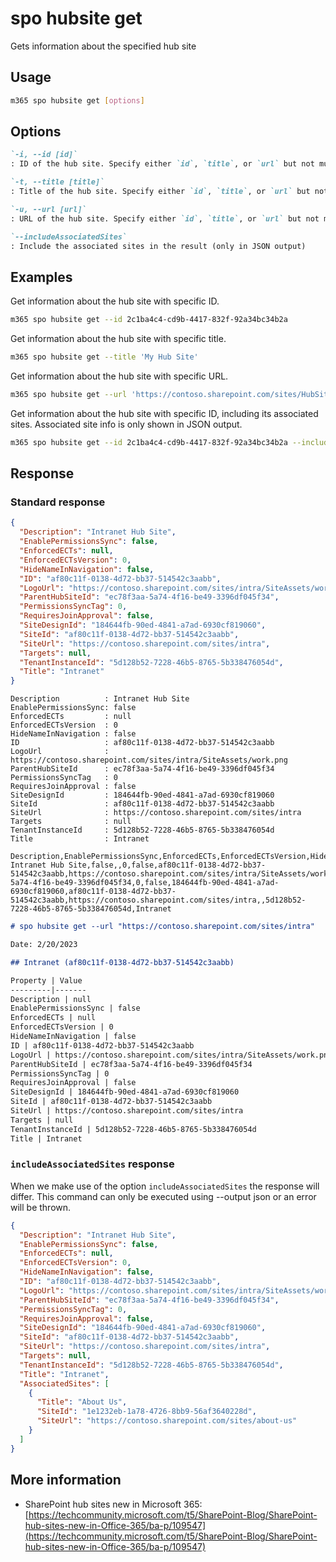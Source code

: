 
# spo hubsite get

Gets information about the specified hub site

## Usage

```sh
m365 spo hubsite get [options]
```

## Options

```md defintion-list
`-i, --id [id]`
: ID of the hub site. Specify either `id`, `title`, or `url` but not multiple.

`-t, --title [title]`
: Title of the hub site. Specify either `id`, `title`, or `url` but not multiple.

`-u, --url [url]`
: URL of the hub site. Specify either `id`, `title`, or `url` but not multiple.

`--includeAssociatedSites`
: Include the associated sites in the result (only in JSON output)
```

<Global />

## Examples

Get information about the hub site with specific ID.

```sh
m365 spo hubsite get --id 2c1ba4c4-cd9b-4417-832f-92a34bc34b2a
```

Get information about the hub site with specific title.

```sh
m365 spo hubsite get --title 'My Hub Site'
```

Get information about the hub site with specific URL.

```sh
m365 spo hubsite get --url 'https://contoso.sharepoint.com/sites/HubSite'
```

Get information about the hub site with specific ID, including its associated sites. Associated site info is only shown in JSON output.

```sh
m365 spo hubsite get --id 2c1ba4c4-cd9b-4417-832f-92a34bc34b2a --includeAssociatedSites --output json
```

## Response

### Standard response

<Tabs>
  <TabItem value="json" label="JSON">

  ```json
  {
    "Description": "Intranet Hub Site",
    "EnablePermissionsSync": false,
    "EnforcedECTs": null,
    "EnforcedECTsVersion": 0,
    "HideNameInNavigation": false,
    "ID": "af80c11f-0138-4d72-bb37-514542c3aabb",
    "LogoUrl": "https://contoso.sharepoint.com/sites/intra/SiteAssets/work.png",
    "ParentHubSiteId": "ec78f3aa-5a74-4f16-be49-3396df045f34",
    "PermissionsSyncTag": 0,
    "RequiresJoinApproval": false,
    "SiteDesignId": "184644fb-90ed-4841-a7ad-6930cf819060",
    "SiteId": "af80c11f-0138-4d72-bb37-514542c3aabb",
    "SiteUrl": "https://contoso.sharepoint.com/sites/intra",
    "Targets": null,
    "TenantInstanceId": "5d128b52-7228-46b5-8765-5b338476054d",
    "Title": "Intranet"
  }
  ```

  </TabItem>
  <TabItem value="text" label="Text">

  ```text
  Description          : Intranet Hub Site
  EnablePermissionsSync: false
  EnforcedECTs         : null
  EnforcedECTsVersion  : 0
  HideNameInNavigation : false
  ID                   : af80c11f-0138-4d72-bb37-514542c3aabb
  LogoUrl              : https://contoso.sharepoint.com/sites/intra/SiteAssets/work.png
  ParentHubSiteId      : ec78f3aa-5a74-4f16-be49-3396df045f34
  PermissionsSyncTag   : 0
  RequiresJoinApproval : false
  SiteDesignId         : 184644fb-90ed-4841-a7ad-6930cf819060
  SiteId               : af80c11f-0138-4d72-bb37-514542c3aabb
  SiteUrl              : https://contoso.sharepoint.com/sites/intra
  Targets              : null
  TenantInstanceId     : 5d128b52-7228-46b5-8765-5b338476054d
  Title                : Intranet
  ```

  </TabItem>
  <TabItem value="csv" label="CSV">

  ```csv
  Description,EnablePermissionsSync,EnforcedECTs,EnforcedECTsVersion,HideNameInNavigation,ID,LogoUrl,ParentHubSiteId,PermissionsSyncTag,RequiresJoinApproval,SiteDesignId,SiteId,SiteUrl,Targets,TenantInstanceId,Title
  Intranet Hub Site,false,,0,false,af80c11f-0138-4d72-bb37-514542c3aabb,https://contoso.sharepoint.com/sites/intra/SiteAssets/work.png,ec78f3aa-5a74-4f16-be49-3396df045f34,0,false,184644fb-90ed-4841-a7ad-6930cf819060,af80c11f-0138-4d72-bb37-514542c3aabb,https://contoso.sharepoint.com/sites/intra,,5d128b52-7228-46b5-8765-5b338476054d,Intranet
  ```

  </TabItem>
  <TabItem value="md" label="Markdown">

  ```md
  # spo hubsite get --url "https://contoso.sharepoint.com/sites/intra"

  Date: 2/20/2023

  ## Intranet (af80c11f-0138-4d72-bb37-514542c3aabb)

  Property | Value
  ---------|-------
  Description | null
  EnablePermissionsSync | false
  EnforcedECTs | null
  EnforcedECTsVersion | 0
  HideNameInNavigation | false
  ID | af80c11f-0138-4d72-bb37-514542c3aabb
  LogoUrl | https://contoso.sharepoint.com/sites/intra/SiteAssets/work.png
  ParentHubSiteId | ec78f3aa-5a74-4f16-be49-3396df045f34
  PermissionsSyncTag | 0
  RequiresJoinApproval | false
  SiteDesignId | 184644fb-90ed-4841-a7ad-6930cf819060
  SiteId | af80c11f-0138-4d72-bb37-514542c3aabb
  SiteUrl | https://contoso.sharepoint.com/sites/intra
  Targets | null
  TenantInstanceId | 5d128b52-7228-46b5-8765-5b338476054d
  Title | Intranet
  ```

  </TabItem>
</Tabs>

### `includeAssociatedSites` response

When we make use of the option `includeAssociatedSites` the response will differ. This command can only be executed using --output json or an error will be thrown.

<Tabs>
  <TabItem value="json" label="JSON">

  ```json
  {
    "Description": "Intranet Hub Site",
    "EnablePermissionsSync": false,
    "EnforcedECTs": null,
    "EnforcedECTsVersion": 0,
    "HideNameInNavigation": false,
    "ID": "af80c11f-0138-4d72-bb37-514542c3aabb",
    "LogoUrl": "https://contoso.sharepoint.com/sites/intra/SiteAssets/work.png",
    "ParentHubSiteId": "ec78f3aa-5a74-4f16-be49-3396df045f34",
    "PermissionsSyncTag": 0,
    "RequiresJoinApproval": false,
    "SiteDesignId": "184644fb-90ed-4841-a7ad-6930cf819060",
    "SiteId": "af80c11f-0138-4d72-bb37-514542c3aabb",
    "SiteUrl": "https://contoso.sharepoint.com/sites/intra",
    "Targets": null,
    "TenantInstanceId": "5d128b52-7228-46b5-8765-5b338476054d",
    "Title": "Intranet",
    "AssociatedSites": [
      {
        "Title": "About Us",
        "SiteId": "1e1232eb-1a78-4726-8bb9-56af3640228d",
        "SiteUrl": "https://contoso.sharepoint.com/sites/about-us"
      }
    ]
  }
  ```

  </TabItem>
</Tabs>

## More information

- SharePoint hub sites new in Microsoft 365: [https://techcommunity.microsoft.com/t5/SharePoint-Blog/SharePoint-hub-sites-new-in-Office-365/ba-p/109547](https://techcommunity.microsoft.com/t5/SharePoint-Blog/SharePoint-hub-sites-new-in-Office-365/ba-p/109547)
